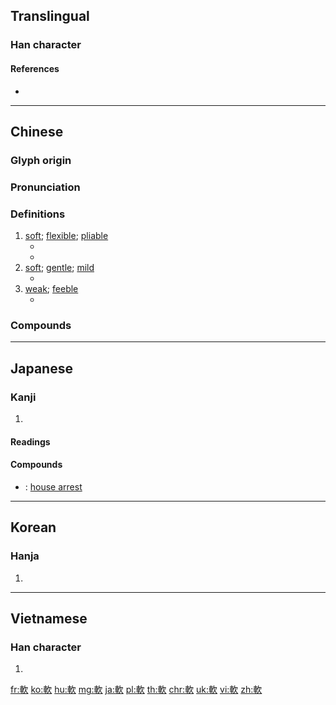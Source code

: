 {{character info/new}}
{{also|软}}
==Translingual==

===Han character===
{{Han char|rn=159|rad=車|as=04|sn=11|four=57082|canj=JJNO|ids=⿰車欠}}

====References====
* {{Han ref|kx=1240.260|dkj=38213|dj=1716.210|hdz=53518.150|uh=8EDF|ud=36575|bh=B36E|bd=45934}}

----

==Chinese==
{{zh-forms|s=软}}

===Glyph origin===
{{Han etym}}

===Pronunciation===
{{zh-pron
|m=ruǎn
|c=jyun5
|h=pfs=ngiôn
|mn=loán/qz,tw,xm:nńg/zz:núi
|mc=y
|oc=y
|ma=Zh-ruǎn.ogg
|ma2=Zh-ruǎn-alt.ogg
|ma3=Zh-ruan3.oga
|cat=a
}}

===Definitions===
{{zh-hanzi}}

# [[soft]]; [[flexible]]; [[pliable]]
#* {{zh-x|貓 的 毛 摸 上去 很 軟.|A cat's fur is '''soft''' to the touch.}}
#* {{zh-x|泥 很 軟，我們 的 腳 都 陷 進去 了。|The mud was '''soft''' and our feet sank in.}}
# [[soft]]; [[gentle]]; [[mild]]
#* {{zh-x|他 的 態度 軟 了 下來。|His attitude has '''softened'''.}}
# [[weak]]; [[feeble]]
#* {{zh-x|她 的 兩 腿 發 軟。|Her legs felt '''weak'''.}}

===Compounds===
{{zh-der|公益軟體|心軟|共享軟體|怕硬欺軟|心活面軟|力軟筋麻|兩腿發軟|卡片軟體|套裝軟體|心慈面軟|小軟兒|圖控軟體|免費軟體|應用軟體|服軟|手軟|打軟腿兒|柔軟|溫香軟玉|會厭軟骨|會咽軟骨|玉軟香溫|渾身發軟|甲狀軟骨|柔軟體操|甜言軟語|手麻腳軟|痠軟|欺軟怕硬|環狀軟骨|玉軟花柔|發軟|癱軟|疲軟|軟調脾|軟腳蟹|酸軟|罷軟|軟罐頭|軟腳病|軟化|軟毫|軟腳蝦|軟性|綿軟|系統軟體|軟語溫存|軟流圈|軟協|軟語|軟鋼|軟心腸|軟刀子|臉軟|電腦軟體|耳朵軟|踩軟索|軟技術|軟木|軟顎|頂門腰軟|軟繩|軟床|酥軟|軟兀剌|耳根軟|軟風|軟釘子|軟體動物|軟式|軟席|軟殼雞蛋|鬆軟|軟式棒球|軟面筋|筋疲力軟|香溫玉軟|軟土深掘|軟和|軟口湯|軟玉溫香|電玩軟體|軟梯|軟香溫玉|軟困|軟包裝|軟脂酸|軟底子|軟戰|開低走軟|骨軟筋酥|軟文學|軟性新聞|軟片|軟禁|骨軟筋麻|耳軟心活|軟腳|軟飲料|軟骨魚綱|耳軟|軟碟|軟骨病|軟弱無力|軟綿綿|軟柔柔|軟木畫|軟壁|軟硬兼施|軟人才|軟科學|軟青皮|軟款|軟耳朵|軟體銀行|軟骨頭|軟骨|軟飽|軟雞蛋|軟錳礦|軟轎|軟膿包|軟膏|軟紅|軟糖|軟磨兒|軟硬不吃|軟玉嬌香|軟玉|軟熟|軟活|軟求|軟水|軟枝黃蟬|軟材|軟木塞|軟怯怯|軟弱|軟專家|軟嘴塌舌|軟半|軟不叮噹|細軟|軟善|軟體|軟肥皂|軟件|臉軟心慈}}

----

==Japanese==

===Kanji===
{{ja-kanji|grade=c|rs=車04}}

# {{defn|lang=ja|sort=車04}}

====Readings====
{{ja-readings|kanyoon=[[なん]] (nan)|kanon=[[ぜん]] (zen)|goon=[[ねん]] (nen)|kun=[[やわらか]] (yawaraka), [[やわらかい]] (yawarakai)}}

====Compounds====
{{der-top|Compounds}}
* {{ja-r|軟禁|なんきん}}: [[house arrest]]
{{der-bottom}}

----

==Korean==

===Hanja===
{{ko-hanja|hangeul=연|eumhun=|rv=yeon|mr=yŏn|y=yen}}

# {{defn|lang=ko|sort=車04}}

----

==Vietnamese==

===Han character===
{{vi-hantu|[[nhuyễn]], [[nhiễn]], [[nhũn]], [[nhung]]|rs=車04}}

# {{defn|lang=vi|sort=車04}}

[[fr:軟]]
[[ko:軟]]
[[hu:軟]]
[[mg:軟]]
[[ja:軟]]
[[pl:軟]]
[[th:軟]]
[[chr:軟]]
[[uk:軟]]
[[vi:軟]]
[[zh:軟]]